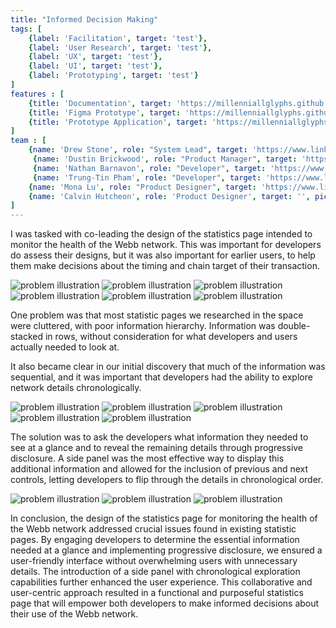 ```yaml
---
title: "Informed Decision Making"
tags: [
    {label: 'Facilitation', target: 'test'},
    {label: 'User Research', target: 'test'},
    {label: 'UX', target: 'test'},
    {label: 'UI', target: 'test'},
    {label: 'Prototyping', target: 'test'}
]
features : [
    {title: 'Documentation', target: 'https://millenniallglyphs.github.io/neighborhood-scale-software-patterns/'},
    {title: 'Figma Prototype', target: 'https://millenniallglyphs.github.io/neighborhood-scale-software-patterns/'},
    {title: 'Prototype Application', target: 'https://millenniallglyphs.github.io/neighborhood-scale-software-patterns/'},
]
team : [
    {name: 'Drew Stone', role: "System Lead", target: 'https://www.linkedin.com/in/drewcstone/', pic: "/v2/trust/i-drew.jpg"},
     {name: 'Dustin Brickwood', role: "Product Manager", target: 'https://www.linkedin.com/in/dustin-brickwood/', pic: "/v2/trust/i-dustin.jpg"},
     {name: 'Nathan Barnavon', role: "Developer", target: 'https://www.linkedin.com/in/nathan-barnavon-98552114a/', pic: "/v2/trust/i-nathan.jpg"},
     {name: 'Trung-Tin Pham', role: "Developer", target: 'https://www.linkedin.com/in/trungtinpham/', pic: "/v2/trust/i-tin.jpg"},
    {name: 'Mona Lu', role: "Product Designer", target: 'https://www.linkedin.com/in/mona-iu/', pic: "/v2/trust/i-mona.jpg"},
    {name: 'Calvin Hutcheon', role: 'Product Designer', target: '', pic: "/v2/creative/i-calvin.jpg"}
]
---
```


I was tasked with co-leading the design of the statistics page intended to monitor the health of the Webb network. This was important for developers do assess their designs, but it was also important for earlier users, to help them make decisions about the timing and chain target of their transaction.

<img src="/v2/decision/hero.png" alt="problem illustration"/>

<img src="/v2/decision/problem.png" alt="problem illustration"/>

<img src="/v2/decision/layer-00.png" alt="problem illustration"/>

<img src="/v2/decision/preview-00.png" alt="problem illustration"/>

<img src="/v2/decision/render-00.png" alt="problem illustration"/>

<img src="/v2/decision/preview-01.png" alt="problem illustration"/>

One problem was that most  statistic pages we researched in the space were cluttered, with poor information hierarchy. Information was double-stacked in rows, without consideration for what developers and users actually needed to look at. 

It also became clear in our initial discovery that much of the information was sequential, and it was important that developers had the ability to explore network details chronologically. 

<img src="/v2/decision/render-01.png" alt="problem illustration"/>

<img src="/v2/decision/layer-01.png" alt="problem illustration"/>

<img src="/v2/decision/preview-02.png" alt="problem illustration"/>

<img src="/v2/decision/render-02.png" alt="problem illustration"/>

<img src="/v2/decision/render-03.png" alt="problem illustration"/>

The solution was to ask the developers what information they needed to see at a glance and to reveal the remaining details through progressive disclosure. A side panel was the most effective way to display this additional information and allowed for the inclusion of previous and next controls, letting developers to flip through the details in chronological order. 

<img src="/v2/decision/preview-03.png" alt="problem illustration"/>

<img src="/v2/decision/render-04.png" alt="problem illustration"/>

<img src="/v2/decision/render-05.png" alt="problem illustration"/>

In conclusion, the design of the statistics page for monitoring the health of the Webb network addressed crucial issues found in existing statistic pages. By engaging developers to determine the essential information needed at a glance and implementing progressive disclosure, we ensured a user-friendly interface without overwhelming users with unnecessary details. The introduction of a side panel with chronological exploration capabilities further enhanced the user experience. This collaborative and user-centric approach resulted in a functional and purposeful statistics page that will empower both developers to make informed decisions about their use of the Webb network.
